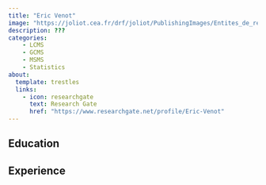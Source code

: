 ---
title: "Eric Venot"
image: "https://joliot.cea.fr/drf/joliot/PublishingImages/Entites_de_recherche/Medicaments_technologies_sante/SPI/UIAA/Erice-Venot_large.jpg"
description: ???
categories: 
    - LCMS
    - GCMS
    - MSMS
    - Statistics
about:
  template: trestles
  links: 
    - icon: researchgate
      text: Research Gate
      href: "https://www.researchgate.net/profile/Eric-Venot"
---

## Education

## Experience
